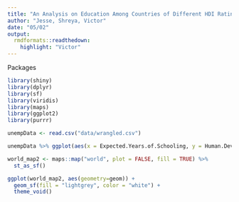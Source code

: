 ```yaml
---
title: "An Analysis on Education Among Countries of Different HDI Ratings"
author: "Jesse, Shreya, Victor"
date: "05/02"
output:
  rmdformats::readthedown:
    highlight: "Victor"
---
```

Packages
```r
library(shiny)
library(dplyr)
library(sf)
library(viridis)
library(maps)
library(ggplot2)
library(purrr)
```

```r
unempData <- read.csv("data/wrangled.csv")
```

```r
unempData %>% ggplot(aes(x = Expected.Years.of.Schooling, y = Human.Development.Index)) + geom_point( aes(color = region)) + geom_smooth(method='lm')
```

```r
world_map2 <- maps::map("world", plot = FALSE, fill = TRUE) %>%
  st_as_sf()

ggplot(world_map2, aes(geometry=geom)) +
  geom_sf(fill = "lightgrey", color = "white") +
  theme_void()

```